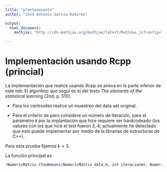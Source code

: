 ```yaml
---
title: "planteamiento"
author: "José Antonio García Ramirez"

output: 
  html_document:
    mathjax: "http://cdn.mathjax.org/mathjax/latest/MathJax.js?config=TeX-AMS-MML_HTMLorMML"

---
```



# Implementación usando Rcpp (princial) 

La implementación que realice usando Rcpp se anexa en la parte inferior de este *tab*. El algoritmo que seguí es el del texto *The elements of the statistical learning* (2nd, p. 510).

- Para los centroides realice un muestreo del data set original.

- Para el criterio de paro considere un número de iteración, para el parámetro $k$ por la implantación que hice requiere ser hardcodeado (los valores con los que hice el test fueron 3, 4; actualmente he detectado que esto puede implementar por medio de la librarias de estructuras de C++).



Para esta prueba fijemos $k=3$.


La función principal es 

```r
*NumericMatrix CfooKmeans(NumericMatrix data_m, int iteraciones, NumericMatrix distancias, NumericMatrix centroides, int n, NumericVector columnas_vector, int columnas, int k )*
```


